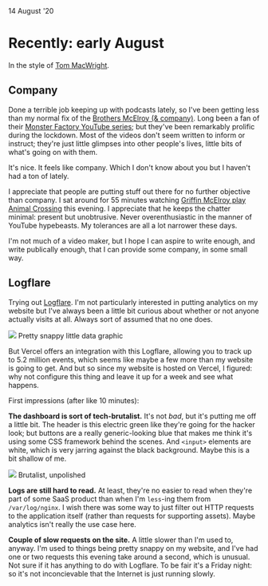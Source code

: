 
<Date>
14 August '20
</Date>

# Recently: early August

In the style of [Tom MacWright](https://macwright.com).

## Company
Done a terrible job keeping up with podcasts lately, so I've been getting less than my normal fix of the [Brothers McElroy (& company)](https://www.themcelroy.family/). Long been a fan of their [Monster Factory YouTube series](https://www.youtube.com/playlist?list=PLt5zc-HxINkpAr9Ri_qJtzklB9YK2Eunh); but they've been remarkably prolific during the lockdown. Most of the videos don't seem written to inform or instruct; they're just little glimpses into other people's lives, little bits of what's going on with them.

It's nice. It feels like company. Which I don't know about you but I haven't had a ton of lately.

I appreciate that people are putting stuff out there for no further objective than company. I sat around for 55 minutes watching [Griffin McElroy play Animal Crossing](https://www.youtube.com/watch?v=bbShP4oXO48) this evening. I appreciate that he keeps the chatter minimal: present but unobtrusive. Never overenthusiastic in the manner of YouTube hypebeasts. My tolerances are all a lot narrower these days.

I'm not much of a video maker, but I hope I can aspire to write enough, and write publically enough, that I can provide some company, in some small way.

## Logflare
Trying out [Logflare](https://logflare.app/). I'm not particularly interested in putting analytics on my website but I've always been a little bit curious about whether or not anyone actually visits at all. Always sort of assumed that no one does.

<Image src="/recently-early-august/logflare.gif">
	Pretty snappy little data graphic
</Image>

But Vercel offers an integration with this Logflare, allowing you to track up to 5.2 million events, which seems like maybe a few more than my website is going to get. And but so since my website is hosted on Vercel, I figured: why not configure this thing and leave it up for a week and see what happens.

First impressions (after like 10 minutes):

**The dashboard is sort of tech-brutalist.** It's not _bad_, but it's putting me off a little bit. The header is this electric green like they're going for the hacker look; but buttons are a really generic-looking blue that makes me think it's using some CSS framework behind the scenes. And `<input>` elements are white, which is very jarring against the black background. Maybe this is a bit shallow of me.

<Image src="/recently-early-august/logflare-buttons.jpg">
	Brutalist, unpolished
</Image>

**Logs are still hard to read.** At least, they're no easier to read when they're part of some SaaS product than when I'm `less`-ing them from `/var/log/nginx`. I wish there was some way to just filter out HTTP requests to the application itself (rather than requests for supporting assets). Maybe analytics isn't really the use case here.

**Couple of slow requests on the site.** A little slower than I'm used to, anyway. I'm used to things being pretty snappy on my website, and I've had one or two requests this evening take around a second, which is unusual. Not sure if it has anything to do with Logflare. To be fair it's a Friday night: so it's not inconcievable that the Internet is just running slowly.